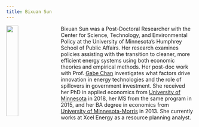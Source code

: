 ---
title: Bixuan Sun
---

<link rel="stylesheet" href="styles.css" type="text/css">

<img src="images/Bixuan_Sun.jpg" style="width:25%; margin-right: 20px" align="left">

Bixuan Sun was a Post-Doctoral Researcher with the Center for Science, Technology, and Environmental Policy at the University of Minnesota's Humphrey School of Public Affairs. Her research examines policies assisting with the transition to cleaner, more efficient energy systems using both economic theories and empirical methods. Her post-doc work with Prof. [Gabe Chan](https://chan-lab.umn.edu/gabe) investigates what factors drive innovation in energy technologies and the role of spillovers in government investment. She received her PhD in applied economics from [University of Minnesota](https://www.apec.umn.edu/) in 2018, her MS from the same program in 2015, and her BA degree in economics from [University of Minnesota-Morris](https://www4.morris.umn.edu/) in 2013. She currently works at Xcel Energy as a resource planning analyst. 

